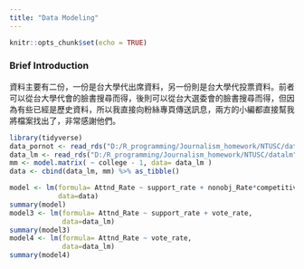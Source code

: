 ```yaml
---
title: "Data Modeling"
---
```


```r
knitr::opts_chunk$set(echo = TRUE)
```

### **Brief Introduction**

資料主要有二份，一份是台大學代出席資料，另一份則是台大學代投票資料。前者可以從台大學代會的臉書搜尋而得，後則可以從台大選委會的臉書搜尋而得，但因為有些已經是歷史資料，所以我直接向粉絲專頁傳送訊息，兩方的小編都直接幫我將檔案找出了，非常感謝他們。

```r
library(tidyverse)
data_pornot <- read_rds("D:/R_programming/Journalism_homework/NTUSC/datapor") %>% select(-c(X1, ID))
data_lm <- read_rds("D:/R_programming/Journalism_homework/NTUSC/datalm")
mm <- model.matrix( ~ college - 1, data= data_lm )
data <- cbind(data_lm, mm) %>% as_tibble()
```


```r
model <- lm(formula= Attnd_Rate ~ support_rate + nonobj_Rate*competitive + vote_rate + competitive + void_rate + college_population_rate,
            data=data)
summary(model)
model3 <- lm(formula= Attnd_Rate ~ support_rate + vote_rate,
             data=data_lm)
summary(model3)
model4 <- lm(formula= Attnd_Rate ~ vote_rate,
             data=data_lm)
summary(model4)
```